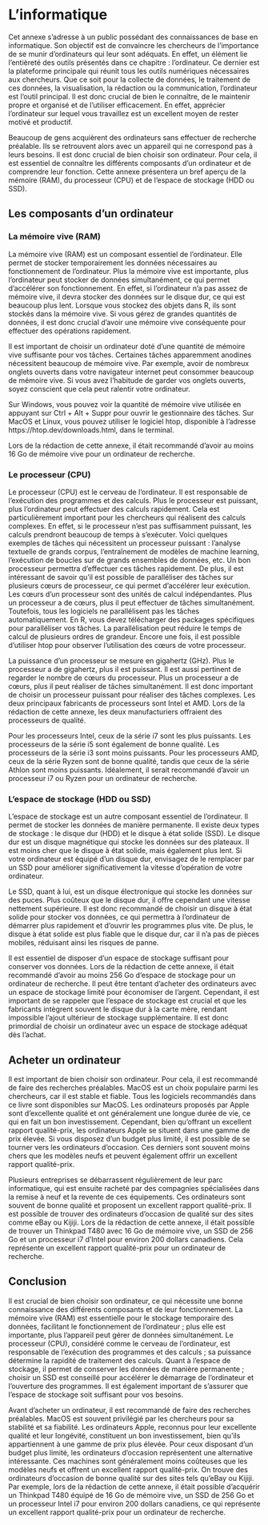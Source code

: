 # L'informatique

Cet annexe s'adresse à un public possédant des connaissances de base en informatique. Son objectif est de convaincre les chercheurs de l'importance de se munir d'ordinateurs qui leur sont adéquats. En effet, un élément lie l'entièreté des outils présentés dans ce chapitre : l'ordinateur. Ce dernier est la plateforme principale qui réunit tous les outils numériques nécessaires aux chercheurs. Que ce soit pour la collecte de données, le traitement de ces données, la visualisation, la rédaction ou la communication, l'ordinateur est l'outil principal. Il est donc crucial de bien le connaître, de le maintenir propre et organisé et de l'utiliser efficacement. En effet, apprécier l'ordinateur sur lequel vous travaillez est un excellent moyen de rester motivé et productif.

Beaucoup de gens acquièrent des ordinateurs sans effectuer de recherche préalable. Ils se retrouvent alors avec un appareil qui ne correspond pas à leurs besoins. Il est donc crucial de bien choisir son ordinateur. Pour cela, il est essentiel de connaître les différents composants d'un ordinateur et de comprendre leur fonction. Cette annexe présentera un bref aperçu de la mémoire (RAM), du processeur (CPU) et de l'espace de stockage (HDD ou SSD).
 
## Les composants d'un ordinateur

### La mémoire vive (RAM)

La mémoire vive (RAM) est un composant essentiel de l'ordinateur. Elle permet de stocker temporairement les données nécessaires au fonctionnement de l'ordinateur. Plus la mémoire vive est importante, plus l'ordinateur peut stocker de données simultanément, ce qui permet d'accélérer son fonctionnement. En effet, si l'ordinateur n'a pas assez de mémoire vive, il devra stocker des données sur le disque dur, ce qui est beaucoup plus lent. Lorsque vous stockez des objets dans R, ils sont stockés dans la mémoire vive. Si vous gérez de grandes quantités de données, il est donc crucial d'avoir une mémoire vive conséquente pour effectuer des opérations rapidement.

Il est important de choisir un ordinateur doté d'une quantité de mémoire vive suffisante pour vos tâches. Certaines tâches apparemment anodines nécessitent beaucoup de mémoire vive. Par exemple, avoir de nombreux onglets ouverts dans votre navigateur internet peut consommer beaucoup de mémoire vive. Si vous avez l'habitude de garder vos onglets ouverts, soyez conscient que cela peut ralentir votre ordinateur.

Sur Windows, vous pouvez voir la quantité de mémoire vive utilisée en appuyant sur Ctrl + Alt + Suppr pour ouvrir le gestionnaire des tâches. Sur MacOS et Linux, vous pouvez utiliser le logiciel htop, disponible à l'adresse https://htop.dev/downloads.html, dans le terminal.

Lors de la rédaction de cette annexe, il était recommandé d'avoir au moins 16 Go de mémoire vive pour un ordinateur de recherche.

### Le processeur (CPU)

Le processeur (CPU) est le cerveau de l'ordinateur. Il est responsable de l'exécution des programmes et des calculs. Plus le processeur est puissant, plus l'ordinateur peut effectuer des calculs rapidement. Cela est particulièrement important pour les chercheurs qui réalisent des calculs complexes. En effet, si le processeur n'est pas suffisamment puissant, les calculs prendront beaucoup de temps à s'exécuter. Voici quelques exemples de tâches qui nécessitent un processeur puissant : l'analyse textuelle de grands corpus, l'entraînement de modèles de machine learning, l'exécution de boucles sur de grands ensembles de données, etc. Un bon processeur permettra d'effectuer ces tâches rapidement. De plus, il est intéressant de savoir qu'il est possible de paralléliser des tâches sur plusieurs cœurs de processeur, ce qui permet d'accélérer leur exécution. Les cœurs d'un processeur sont des unités de calcul indépendantes. Plus un processeur a de cœurs, plus il peut effectuer de tâches simultanément. Toutefois, tous les logiciels ne parallélisent pas les tâches automatiquement. En R, vous devez télécharger des packages spécifiques pour paralléliser vos tâches. La parallélisation peut réduire le temps de calcul de plusieurs ordres de grandeur. Encore une fois, il est possible d'utiliser htop pour observer l'utilisation des cœurs de votre processeur.

La puissance d'un processeur se mesure en gigahertz (GHz). Plus le processeur a de gigahertz, plus il est puissant. Il est aussi pertinent de regarder le nombre de cœurs du processeur. Plus un processeur a de cœurs, plus il peut réaliser de tâches simultanément. Il est donc important de choisir un processeur puissant pour réaliser des tâches complexes. Les deux principaux fabricants de processeurs sont Intel et AMD. Lors de la rédaction de cette annexe, les deux manufacturiers offraient des processeurs de qualité.

Pour les processeurs Intel, ceux de la série i7 sont les plus puissants. Les processeurs de la série i5 sont également de bonne qualité. Les processeurs de la série i3 sont moins puissants. Pour les processeurs AMD, ceux de la série Ryzen sont de bonne qualité, tandis que ceux de la série Athlon sont moins puissants. Idéalement, il serait recommandé d'avoir un processeur i7 ou Ryzen pour un ordinateur de recherche.

### L'espace de stockage (HDD ou SSD)

L'espace de stockage est un autre composant essentiel de l'ordinateur. Il permet de stocker les données de manière permanente. Il existe deux types de stockage : le disque dur (HDD) et le disque à état solide (SSD). Le disque dur est un disque magnétique qui stocke les données sur des plateaux. Il est moins cher que le disque à état solide, mais également plus lent. Si votre ordinateur est équipé d'un disque dur, envisagez de le remplacer par un SSD pour améliorer significativement la vitesse d'opération de votre ordinateur.

Le SSD, quant à lui, est un disque électronique qui stocke les données sur des puces. Plus coûteux que le disque dur, il offre cependant une vitesse nettement supérieure. Il est donc recommandé de choisir un disque à état solide pour stocker vos données, ce qui permettra à l'ordinateur de démarrer plus rapidement et d'ouvrir les programmes plus vite. De plus, le disque à état solide est plus fiable que le disque dur, car il n'a pas de pièces mobiles, réduisant ainsi les risques de panne.

Il est essentiel de disposer d'un espace de stockage suffisant pour conserver vos données. Lors de la rédaction de cette annexe, il était recommandé d'avoir au moins 256 Go d'espace de stockage pour un ordinateur de recherche. Il peut être tentant d'acheter des ordinateurs avec un espace de stockage limité pour économiser de l'argent. Cependant, il est important de se rappeler que l'espace de stockage est crucial et que les fabricants intègrent souvent le disque dur à la carte mère, rendant impossible l'ajout ultérieur de stockage supplémentaire. Il est donc primordial de choisir un ordinateur avec un espace de stockage adéquat dès l'achat.

## Acheter un ordinateur 

Il est important de bien choisir son ordinateur. Pour cela, il est recommandé de faire des recherches préalables. MacOS est un choix populaire parmi les chercheurs, car il est stable et fiable. Tous les logiciels recommandés dans ce livre sont disponibles sur MacOS. Les ordinateurs proposés par Apple sont d'excellente qualité et ont généralement une longue durée de vie, ce qui en fait un bon investissement. Cependant, bien qu'offrant un excellent rapport qualité-prix, les ordinateurs Apple se situent dans une gamme de prix élevée. Si vous disposez d'un budget plus limité, il est possible de se tourner vers les ordinateurs d'occasion. Ces derniers sont souvent moins chers que les modèles neufs et peuvent également offrir un excellent rapport qualité-prix.

Plusieurs entreprises se débarrassent régulièrement de leur parc informatique, qui est ensuite racheté par des compagnies spécialisées dans la remise à neuf et la revente de ces équipements. Ces ordinateurs sont souvent de bonne qualité et proposent un excellent rapport qualité-prix. Il est possible de trouver des ordinateurs d'occasion de qualité sur des sites comme eBay ou Kijiji. Lors de la rédaction de cette annexe, il était possible de trouver un Thinkpad T480 avec 16 Go de mémoire vive, un SSD de 256 Go et un processeur i7 d'Intel pour environ 200 dollars canadiens. Cela représente un excellent rapport qualité-prix pour un ordinateur de recherche.

## Conclusion

Il est crucial de bien choisir son ordinateur, ce qui nécessite une bonne connaissance des différents composants et de leur fonctionnement. La mémoire vive (RAM) est essentielle pour le stockage temporaire des données, facilitant le fonctionnement de l'ordinateur ; plus elle est importante, plus l'appareil peut gérer de données simultanément. Le processeur (CPU), considéré comme le cerveau de l'ordinateur, est responsable de l'exécution des programmes et des calculs ; sa puissance détermine la rapidité de traitement des calculs. Quant à l'espace de stockage, il permet de conserver les données de manière permanente ; choisir un SSD est conseillé pour accélérer le démarrage de l'ordinateur et l'ouverture des programmes. Il est également important de s'assurer que l'espace de stockage soit suffisant pour vos besoins.

Avant d'acheter un ordinateur, il est recommandé de faire des recherches préalables. MacOS est souvent privilégié par les chercheurs pour sa stabilité et sa fiabilité. Les ordinateurs Apple, reconnus pour leur excellente qualité et leur longévité, constituent un bon investissement, bien qu'ils appartiennent à une gamme de prix plus élevée. Pour ceux disposant d'un budget plus limité, les ordinateurs d'occasion représentent une alternative intéressante. Ces machines sont généralement moins coûteuses que les modèles neufs et offrent un excellent rapport qualité-prix. On trouve des ordinateurs d'occasion de bonne qualité sur des sites tels qu'eBay ou Kijiji. Par exemple, lors de la rédaction de cette annexe, il était possible d'acquérir un Thinkpad T480 équipé de 16 Go de mémoire vive, un SSD de 256 Go et un processeur Intel i7 pour environ 200 dollars canadiens, ce qui représente un excellent rapport qualité-prix pour un ordinateur de recherche.
